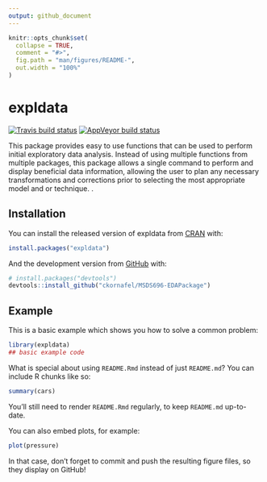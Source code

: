 ```yaml
---
output: github_document
---
```


<!-- README.md is generated from README.Rmd. Please edit that file -->

```r
knitr::opts_chunk$set(
  collapse = TRUE,
  comment = "#>",
  fig.path = "man/figures/README-",
  out.width = "100%"
)
```

# expldata

<!-- badges: start -->
[![Travis build status](https://travis-ci.com/ckornafel/expldata.svg?branch=master)](https://travis-ci.com/ckornafel/expldata)
[![AppVeyor build status](https://ci.appveyor.com/api/projects/status/github/ckornafel/expldata?branch=master&svg=true)](https://ci.appveyor.com/project/ckornafel/expldata)
<!-- badges: end -->

This package provides easy to use functions that can  be used to perform initial 
exploratory data analysis. Instead of using multiple functions from multiple 
packages, this package allows a single command to perform and display beneficial 
data information, allowing the user to plan any necessary transformations and 
corrections prior to selecting the most appropriate model and or technique. .

## Installation

You can install the released version of expldata from [CRAN](https://CRAN.R-project.org) with:

``` r
install.packages("expldata")
```

And the development version from [GitHub](https://github.com/) with:

``` r
# install.packages("devtools")
devtools::install_github("ckornafel/MSDS696-EDAPackage")
```
## Example

This is a basic example which shows you how to solve a common problem:

```r
library(expldata)
## basic example code
```

What is special about using `README.Rmd` instead of just `README.md`? You can include R chunks like so:

```r
summary(cars)
```

You'll still need to render `README.Rmd` regularly, to keep `README.md` up-to-date.

You can also embed plots, for example:

```r
plot(pressure)
```

In that case, don't forget to commit and push the resulting figure files, so they display on GitHub!
